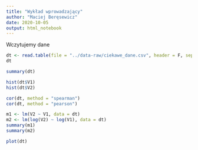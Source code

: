 ```yaml
---
title: "Wykład wprowadzający"
author: "Maciej Beręsewicz"
date: 2020-10-05
output: html_notebook
---
```


Wczytujemy dane

```r
dt <- read.table(file = "../data-raw/ciekawe_dane.csv", header = F, sep = ";", dec = ",")
dt
```

```r
summary(dt)
```

```r
hist(dt$V1)
hist(dt$V2)
```

```r
cor(dt, method = "spearman")
cor(dt, method = "pearson")
```

```r
m1 <- lm(V2 ~ V1, data = dt)
m2 <- lm(log(V2) ~ log(V1), data = dt)
summary(m1)
summary(m2)
```

```r
plot(dt)
```


